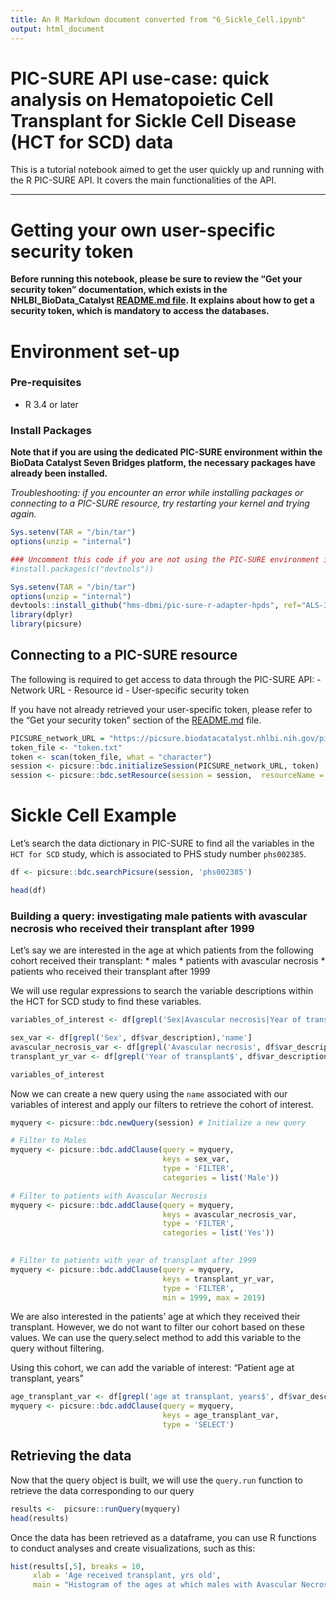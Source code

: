 ```yaml
---
title: An R Markdown document converted from "6_Sickle_Cell.ipynb"
output: html_document
---
```


# PIC-SURE API use-case: quick analysis on Hematopoietic Cell Transplant for Sickle Cell Disease (HCT for SCD) data

This is a tutorial notebook aimed to get the user quickly up and running with the R PIC-SURE API. It covers the main functionalities of the API.

 -------   

# Getting your own user-specific security token

**Before running this notebook, please be sure to review the "Get your security token" documentation, which exists in the NHLBI_BioData_Catalyst [README.md file](https://github.com/hms-dbmi/Access-to-Data-using-PIC-SURE-API/tree/master/NHLBI_BioData_Catalyst#get-your-security-token). It explains about how to get a security token, which is mandatory to access the databases.**

# Environment set-up

### Pre-requisites
- R 3.4 or later

### Install Packages

**Note that if you are using the dedicated PIC-SURE environment within the BioData Catalyst Seven Bridges platform, the necessary packages have already been installed.**

*Troubleshooting: if you encounter an error while installing packages or connecting to a PIC-SURE resource, try restarting your kernel and trying again.*

```r
Sys.setenv(TAR = "/bin/tar")
options(unzip = "internal")
```

```r
### Uncomment this code if you are not using the PIC-SURE environment in Seven Bridges, or if you do not have all the necessary dependencies installed.
#install.packages(c("devtools"))
```

```r
Sys.setenv(TAR = "/bin/tar")
options(unzip = "internal")
devtools::install_github("hms-dbmi/pic-sure-r-adapter-hpds", ref="ALS-3799", force=T, quiet=FALSE)
library(dplyr)
library(picsure)
```

## Connecting to a PIC-SURE resource

The following is required to get access to data through the PIC-SURE API: 
- Network URL
- Resource id
- User-specific security token

If you have not already retrieved your user-specific token, please refer to the "Get your security token" section of the [README.md](https://github.com/hms-dbmi/Access-to-Data-using-PIC-SURE-API/tree/master/NHLBI_BioData_Catalyst#get-your-security-token) file.

```r
PICSURE_network_URL = "https://picsure.biodatacatalyst.nhlbi.nih.gov/picsure"
token_file <- "token.txt"
token <- scan(token_file, what = "character")
session <- picsure::bdc.initializeSession(PICSURE_network_URL, token)
session <- picsure::bdc.setResource(session = session,  resourceName = "AUTH")
```

# Sickle Cell Example

Let's search the data dictionary in PIC-SURE to find all the variables in the `HCT for SCD` study, which is associated to PHS study number `phs002385`. 

```r
df <- picsure::bdc.searchPicsure(session, 'phs002385')
```

```r
head(df)
```

### Building a query: investigating male patients with avascular necrosis who received their transplant after 1999

Let's say we are interested in the age at which patients from the following cohort received their transplant:
* males
* patients with avascular necrosis
* patients who received their transplant after 1999

We will use regular expressions to search the variable descriptions within the HCT for SCD study to find these variables.

```r
variables_of_interest <- df[grepl('Sex|Avascular necrosis|Year of transplant$', df$var_description),]

sex_var <- df[grepl('Sex', df$var_description),'name']
avascular_necrosis_var <- df[grepl('Avascular necrosis', df$var_description),'name']
transplant_yr_var <- df[grepl('Year of transplant$', df$var_description),'name']

variables_of_interest
```

Now we can create a new query using the `name` associated with our variables of interest and apply our filters to retrieve the cohort of interest.

```r
myquery <- picsure::bdc.newQuery(session) # Initialize a new query

# Filter to Males
myquery <- picsure::bdc.addClause(query = myquery, 
                                  keys = sex_var,
                                  type = 'FILTER',
                                  categories = list('Male'))

# Filter to patients with Avascular Necrosis
myquery <- picsure::bdc.addClause(query = myquery, 
                                  keys = avascular_necrosis_var,
                                  type = 'FILTER',
                                  categories = list('Yes'))
                                  

# Filter to patients with year of transplant after 1999
myquery <- picsure::bdc.addClause(query = myquery, 
                                  keys = transplant_yr_var,
                                  type = 'FILTER',
                                  min = 1999, max = 2019)
```

We are also interested in the patients' age at which they received their transplant. However, we do not want to filter our cohort based on these values. We can use the query.select method to add this variable to the query without filtering.

Using this cohort, we can add the variable of interest: "Patient age at transplant, years"

```r
age_transplant_var <- df[grepl('age at transplant, years$', df$var_description),'name']
myquery <- picsure::bdc.addClause(query = myquery, 
                                  keys = age_transplant_var,
                                  type = 'SELECT')
```

## Retrieving the data

Now that the query object is built, we will use the `query.run` function to retrieve the data corresponding to our query

```r
results <-  picsure::runQuery(myquery)
head(results)
```

Once the data has been retrieved as a dataframe, you can use R functions to conduct analyses and create visualizations, such as this:

```r
hist(results[,5], breaks = 10, 
     xlab = 'Age received transplant, yrs old', 
     main = "Histogram of the ages at which males with Avascular Necrosis \nreceived their transplant in the HCT for SCD study")
```


